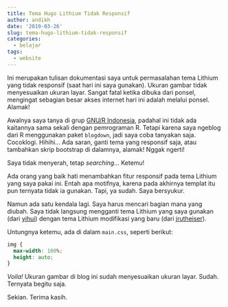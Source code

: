 ```yaml
---
title: Tema Hugo Lithium Tidak Responsif
author: andikh
date: '2019-03-26'
slug: tema-hugo-lithium-tidak-responsif
categories:
  - belajar
tags:
  - website
---
```


Ini merupakan tulisan dokumentasi saya untuk permasalahan tema Lithium yang tidak responsif (saat hari ini saya gunakan). Ukuran gambar tidak menyesuaikan ukuran layar. Sangat fatal ketika dibuka dari ponsel, mengingat sebagian besar akses internet hari ini adalah melalui ponsel. Alamak!

Awalnya saya tanya di grup [GNU/R Indonesia](https://t.me/GNURIndonesia), padahal ini tidak ada kaitannya sama sekali dengan pemrograman R. Tetapi karena saya ngeblog dari R menggunakan paket `blogdown`, jadi saya coba tanyakan saja. Cocoklogi. Hihihi... Ada saran, ganti tema yang responsif saja, atau tambahkan skrip bootstrap di dalamnya, alamak! Nggak ngerti!

Saya tidak menyerah, tetap *searching*... Ketemu!

Ada orang yang baik hati menambahkan fitur responsif pada tema Lithium yang saya pakai ini. Entah apa motifnya, karena pada akhirnya templat itu pun ternyata tidak ia gunakan. Tapi, ya sudah. Saya bersyukur.

Namun ada satu kendala lagi. Saya harus mencari bagian mana yang diubah. Saya tidak langsung mengganti tema Lithium yang saya gunakan (dari [yihui](https://github.com/yihui/hugo-lithium)) dengan tema Lithium modifikasi yang baru (dari [jrutheiser](https://github.com/jrutheiser/hugo-lithium-theme)).

Untungnya ketemu, ada di dalam `main.css`, seperti berikut:

```css
img {
  max-width: 100%;
  height: auto;
}
```

*Voila!* Ukuran gambar di blog ini sudah menyesuaikan ukuran layar. Sudah. Ternyata begitu saja. 

Sekian. Terima kasih.